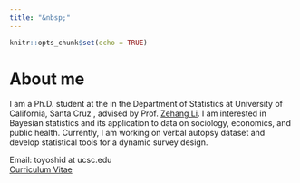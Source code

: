 ```yaml
---
title: "&nbsp;"
--- 
```


```r
knitr::opts_chunk$set(echo = TRUE)
```

# About me

I am a Ph.D. student at the in the Department of Statistics at University of California, Santa Cruz , advised by Prof. [Zehang Li](https://zehangli.com/index.html).
I am interested in Bayesian statistics and its application to data on sociology, economics, and public health.
Currently, I am working on verbal autopsy dataset and develop statistical tools for a dynamic survey design. 

Email: toyoshid at ucsc.edu  
[Curriculum Vitae](https://yoshida-t.github.io/upload/cv.pdf)